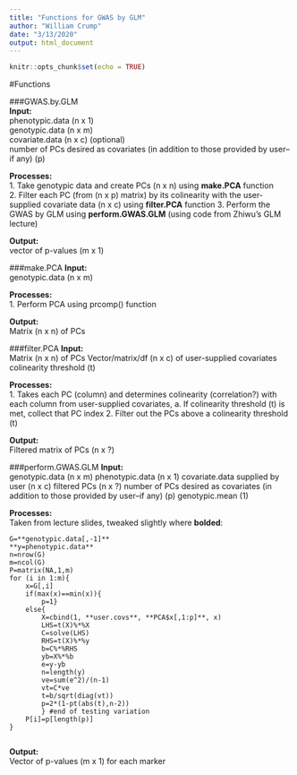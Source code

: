 ```yaml
---
title: "Functions for GWAS by GLM"
author: "William Crump"
date: "3/13/2020"
output: html_document
---
```


```r
knitr::opts_chunk$set(echo = TRUE)
```


#Functions



###GWAS.by.GLM   
**Input:**     
		phenotypic.data (n x 1)  
		genotypic.data (n x m)  
		covariate.data (n x c) (optional)  
		number of PCs desired as covariates (in addition to those provided by user--if any) (p)  
		
**Processes:**    
		1. Take genotypic data and create PCs (n x n) using **make.PCA** function    
		2. Filter each PC (from (n x p) matrix) by its colinearity with the user-supplied covariate data (n x c) using   **filter.PCA** function 
		3. Perform the GWAS by GLM using **perform.GWAS.GLM** (using code from Zhiwu's GLM lecture)
		
**Output:**  
		vector of p-values (m x 1)
	
	
		
###make.PCA
**Input:**  
		genotypic.data (n x m)
		
**Processes:**  
		1. Perform PCA using prcomp() function
		
**Output:**  
		Matrix (n x n) of PCs
		
		
		
###filter.PCA
**Input:**  
		Matrix (n x n) of PCs
		Vector/matrix/df (n x c) of user-supplied covariates
		colinearity threshold (t)
		
**Processes:**  
		1. Takes each PC (column) and determines colinearity (correlation?) with each column from user-supplied covariates,
			a. If colinearity threshold (t) is met, collect that PC index
		2. Filter out the PCs above a colinearity threshold (t)
		
**Output:**    
		Filtered matrix of PCs (n x ?)
		
###perform.GWAS.GLM
**Input:**  
		genotypic.data (n x m)
		phenotypic.data (n x 1)
		covariate.data supplied by user (n x c)
		filtered PCs (n x ?)
		number of PCs desired as covariates (in addition to those provided by user--if any) (p) 
		genotypic.mean (1)
		
**Processes:**  
		Taken from lecture slides, tweaked slightly where **bolded**:
		
	G=**genotypic.data[,-1]**
	**y=phenotypic.data**
	n=nrow(G)
	m=ncol(G)
	P=matrix(NA,1,m)
	for (i in 1:m){
		x=G[,i]
		if(max(x)==min(x)){
			p=1}
		else{
			X=cbind(1, **user.covs**, **PCA$x[,1:p]**, x)
			LHS=t(X)%*%X
			C=solve(LHS)
			RHS=t(X)%*%y
			b=C%*%RHS
			yb=X%*%b
			e=y-yb
			n=length(y)
			ve=sum(e^2)/(n-1)
			vt=C*ve
			t=b/sqrt(diag(vt))
			p=2*(1-pt(abs(t),n-2))
			} #end of testing variation
		P[i]=p[length(p)]
	} 
		
**Output:**  
		Vector of p-values (m x 1) for each marker
		
			